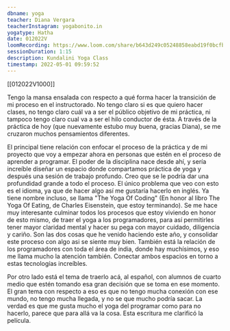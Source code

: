 ```yaml
---
dbname: yoga
teacher: Diana Vergara
teacherInstagram: yogabonito.in
yogatype: Hatha
date: 012022V
loomRecording: https://www.loom.com/share/b643d249c05248858eabd19f0bcfbe1e
sessionDuration: 1:15
description: Kundalini Yoga Class
timestamp: 2022-05-01 09:59:52
---
```


[[012022V1000]]

Tengo la mansa ensalada con respecto a qué forma hacer la transición de mi proceso en el instructorado. No tengo claro si es que quiero hacer clases, no tengo claro cuál va a ser el público objetivo de mi práctica, ni tampoco tengo claro cual va a ser el hilo conductor de ésta. A través de la práctica de hoy (que nuevamente estubo muy buena, gracias Diana), se me cruzaron muchos pensamientos diferentes.

El principal tiene relación con enfocar el proceso de la práctica y de mi proyecto que voy a empezar ahora en personas que estén en el proceso de aprender a programar. El poder de la disciplina nace desde ahí, y sería increíble diseñar un espacio donde compartamos práctica de yoga y después una sesión de trabajo profundo. Creo que se le podría dar una profundidad grande a todo el proceso. El único problema que veo con esto es el idioma, ya que de hacer algo así me gustaría hacerlo en inglés. Ya tiene nombre incluso, se llama "The Yoga Of Coding" (En honor al libro The Yoga Of Eating, de Charles Eisenstein, que estoy terminando). Se me hace muy interesante culminar todos los procesos que estoy viviendo en honor de esto mismo, de traer el yoga a los programadores, para así permitirles tener mayor claridad mental y hacer su pega con mayor cuidado, diligencia y cariño. Son las dos cosas que he venido haciendo este año, y consolidar este proceso con algo asi se siente muy bien. También está la relación de los programadores con toda el área de india, donde hay muchísimos, y eso me llama mucho la atención también. Conectar ambos espacios en torno a estas tecnologías increíbles.

Por otro lado está el tema de traerlo acá, al español, con alumnos de cuarto medio que estén tomando esa gran decisión que se toma en ese momento. El gran tema con respecto a eso es que no tengo mucha conexión con ese mundo, no tengo mucha llegada, y no se que mucho podría sacar. La verdad es que me gusta mucho el yoga del programar como para no hacerlo, parece que para allá va la cosa. Esta escritura me clarificó la película.
